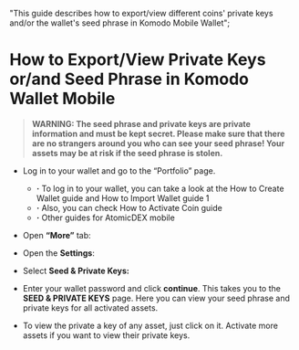   "This guide describes how to export/view different coins' private keys and/or the wallet's seed phrase in Komodo Mobile Wallet";


# How to Export/View Private Keys or/and Seed Phrase in Komodo Wallet Mobile

> **WARNING: The seed phrase and private keys are private information and must be kept secret. Please make sure that there are no strangers around you who can see your seed phrase! Your assets may be at risk if the seed phrase is stolen.**

*   Log in to your wallet and go to the “Portfolio” page.
    *   **·** To log in to your wallet, you can take a look at the How to Create Wallet guide and How to Import Wallet guide 1
    *   **·** Also, you can check How to Activate Coin guide
    *   **·** Other guides for AtomicDEX mobile

*   Open **“More”** tab:

<OptimizedImage title=" How to Export/View Private Keys or/and Seed Phrase in Komodo Wallet Mobile" src={howToViewSeed1} alt=" How to Export/View Private Keys or/and Seed Phrase in Komodo Wallet Mobile" />

*   Open the **Settings**:

<OptimizedImage title=" How to Export/View Private Keys or/and Seed Phrase in Komodo Wallet Mobile" src={howToViewSeed2} alt=" How to Export/View Private Keys or/and Seed Phrase in Komodo Wallet Mobile" />

*   Select **Seed & Private Keys:**

<OptimizedImage title=" How to Export/View Private Keys or/and Seed Phrase in Komodo Wallet Mobile" src={howToViewSeed3} alt=" How to Export/View Private Keys or/and Seed Phrase in Komodo Wallet Mobile" />

*   Enter your wallet password and click **continue**. This takes you to the **SEED & PRIVATE KEYS** page. Here you can view your seed phrase and private keys for all activated assets.

<OptimizedImage title=" How to Export/View Private Keys or/and Seed Phrase in Komodo Wallet Mobile" src={howToViewSeed4} alt=" How to Export/View Private Keys or/and Seed Phrase in Komodo Wallet Mobile" />

*   To view the private a key of any asset, just click on it. Activate more assets if you want to view their private keys.

<OptimizedImage title=" How to Export/View Private Keys or/and Seed Phrase in Komodo Wallet Mobile" src={howToViewSeed5} alt=" How to Export/View Private Keys or/and Seed Phrase in Komodo Wallet Mobile" />
